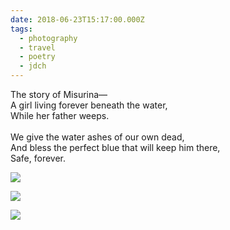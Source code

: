 ```yaml
---
date: 2018-06-23T15:17:00.000Z
tags:
  - photography
  - travel
  - poetry
  - jdch
---
```

The story of Misurina—<br/>
A girl living forever beneath the water,<br/>
While her father weeps.<br/><br/>
We give the water ashes of our own dead,<br/>
And bless the perfect blue that will keep him there,<br/>
Safe, forever.<br/>

![](../../assets/photos/20180623-IMG_1275.jpg)

![](../../assets/photos/20180623-IMG_1301.jpg)

![](../../assets/photos/20180623-IMG_1315.jpg)